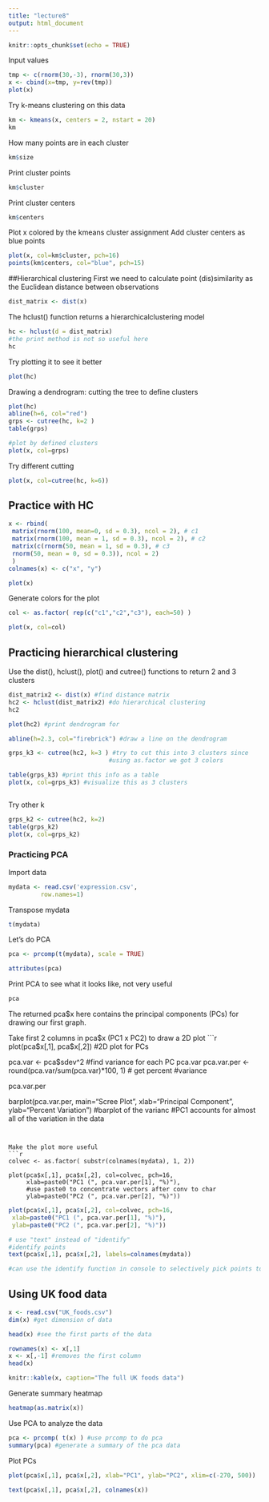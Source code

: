 ```yaml
---
title: "lecture8"
output: html_document
---
```


```r
knitr::opts_chunk$set(echo = TRUE)
```

Input values
```r
tmp <- c(rnorm(30,-3), rnorm(30,3))
x <- cbind(x=tmp, y=rev(tmp))
plot(x)

```

Try k-means clustering on this data
```r
km <- kmeans(x, centers = 2, nstart = 20)
km
```


How many points are in each cluster
```r
km$size
```

Print cluster points
```r
km$cluster
```

Print cluster centers
```r
km$centers
```



Plot x colored by the kmeans cluster assignment
Add cluster centers as blue points
```r
plot(x, col=km$cluster, pch=16)
points(km$centers, col="blue", pch=15)

```


##Hierarchical clustering
First we need to calculate point (dis)similarity as the Euclidean distance between observations
```r
dist_matrix <- dist(x)
```

The hclust() function returns a hierarchicalclustering model
```r
hc <- hclust(d = dist_matrix)
#the print method is not so useful here
hc
```

Try plotting it to see it better
```r
plot(hc)
```


Drawing a dendrogram: cutting the tree to define clusters
```r
plot(hc)
abline(h=6, col="red")
grps <- cutree(hc, k=2 ) 
table(grps)

#plot by defined clusters
plot(x, col=grps)
```


Try different cutting
```r
plot(x, col=cutree(hc, k=6))
```


## Practice with HC
```r
x <- rbind(
 matrix(rnorm(100, mean=0, sd = 0.3), ncol = 2), # c1
 matrix(rnorm(100, mean = 1, sd = 0.3), ncol = 2), # c2
 matrix(c(rnorm(50, mean = 1, sd = 0.3), # c3
 rnorm(50, mean = 0, sd = 0.3)), ncol = 2)
 )
colnames(x) <- c("x", "y")

plot(x)
```


Generate colors for the plot
```r
col <- as.factor( rep(c("c1","c2","c3"), each=50) ) 

plot(x, col=col)
```


## Practicing hierarchical clustering

Use the dist(), hclust(), plot() and cutree()
functions to return 2 and 3 clusters 
```r
dist_matrix2 <- dist(x) #find distance matrix
hc2 <- hclust(dist_matrix2) #do hierarchical clustering
hc2

plot(hc2) #print dendrogram for 

abline(h=2.3, col="firebrick") #draw a line on the dendrogram

grps_k3 <- cutree(hc2, k=3 ) #try to cut this into 3 clusters since
                            #using as.factor we got 3 colors

table(grps_k3) #print this info as a table
plot(x, col=grps_k3) #visualize this as 3 clusters



```

Try other k
```r
grps_k2 <- cutree(hc2, k=2)
table(grps_k2)
plot(x, col=grps_k2)
```




### Practicing PCA


Import data
```r
mydata <- read.csv('expression.csv',
         row.names=1)
```

Transpose mydata
```r
t(mydata)
```

Let's do PCA

```r
pca <- prcomp(t(mydata), scale = TRUE)

attributes(pca)
```


Print PCA to see what it looks like, not very useful
```r
pca
```


The returned pca$x here contains the principal
components (PCs) for drawing our first graph.

Take first 2 columns in pca$x (PC1 x PC2) to draw a 2D plot
```r
plot(pca$x[,1], pca$x[,2]) #2D plot for PCs

pca.var <- pca$sdev^2 #find variance for each PC
pca.var
pca.var.per <- round(pca.var/sum(pca.var)*100, 1) # get percent                                                       #variance

pca.var.per

barplot(pca.var.per, main="Scree Plot",
       xlab="Principal Component", ylab="Percent Variation")
#barplot of the varianc
#PC1 accounts for almost all of the variation in the data
```


Make the plot more useful
```r
colvec <- as.factor( substr(colnames(mydata), 1, 2))

plot(pca$x[,1], pca$x[,2], col=colvec, pch=16,
     xlab=paste0("PC1 (", pca.var.per[1], "%)"), 
     #use paste0 to concentrate vectors after conv to char
     ylab=paste0("PC2 (", pca.var.per[2], "%)"))

```


```r
plot(pca$x[,1], pca$x[,2], col=colvec, pch=16,
 xlab=paste0("PC1 (", pca.var.per[1], "%)"),
 ylab=paste0("PC2 (", pca.var.per[2], "%)"))

# use "text" instead of "identify"
#identify points
text(pca$x[,1], pca$x[,2], labels=colnames(mydata))

#can use the identify function in console to selectively pick points to identify
```




## Using UK food data

```r
x <- read.csv("UK_foods.csv")
dim(x) #get dimension of data

head(x) #see the first parts of the data
```

```r
rownames(x) <- x[,1] 
x <- x[,-1] #removes the first column
head(x)
```


```r
knitr::kable(x, caption="The full UK foods data")
```



Generate summary heatmap
```r
heatmap(as.matrix(x))
```


Use PCA to analyze the data
```r
pca <- prcomp( t(x) ) #use prcomp to do pca
summary(pca) #generate a summary of the pca data
```


Plot PCs
```r
plot(pca$x[,1], pca$x[,2], xlab="PC1", ylab="PC2", xlim=c(-270, 500))

text(pca$x[,1], pca$x[,2], colnames(x))
```














